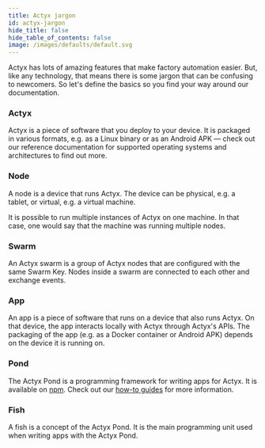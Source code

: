 ```yaml
---
title: Actyx jargon
id: actyx-jargon
hide_title: false
hide_table_of_contents: false
image: /images/defaults/default.svg
---
```


Actyx has lots of amazing features that make factory automation easier. But, like any technology, that means there is some jargon that can be confusing to newcomers.
So let's define the basics so you find your way around our documentation.

### Actyx

Actyx is a piece of software that you deploy to your device. It is packaged in various formats, e.g. as a Linux binary or as an Android APK — check out our reference documentation for supported operating systems and architectures to find out more.

### Node

A node is a device that runs Actyx. The device can be physical, e.g. a tablet, or virtual, e.g. a virtual machine.

It is possible to run multiple instances of Actyx on one machine. In that case, one would say that the machine was running multiple nodes.

### Swarm

An Actyx swarm is a group of Actyx nodes that are configured with the same Swarm Key. Nodes inside a swarm are connected to each other and exchange events.

### App

An app is a piece of software that runs on a device that also runs Actyx. On that device, the app interacts locally with Actyx through Actyx's APIs.
The packaging of the app (e.g. as a Docker container or Android APK) depends on the device it is running on.

### Pond

The Actyx Pond is a programming framework for writing apps for Actyx. It is available on [npm](http://npmjs.com/package/@actyx/pond). Check out our [how-to guides](../how-to/business-logic/business-process.mdx) for more information.

### Fish

A fish is a concept of the Actyx Pond. It is the main programming unit used when writing apps with the Actyx Pond.
